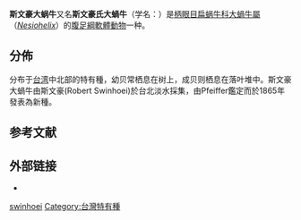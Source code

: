 {{Speciesbox
 | image = Nesiohelix swinhoei.jpg
 | taxon = Nesiohelix swinhoei
 | authority = (Pfeiffer, 1865)
}}

'''斯文豪大蜗牛'''又名'''斯文豪氏大蝸牛'''（学名：''{{lang|la|Nesiohelix swinhoei}}''）是[[柄眼目|柄眼目]][[扁蜗牛科|扁蜗牛科]][[大蝸牛屬|大蝸牛屬]]（''[[Nesiohelix|Nesiohelix]]''）{{r|landsnail|shell_2083}}的[[腹足綱|腹足綱]][[軟體動物|軟體動物]]一种。

==分佈==
分布于[[台湾|台湾]]中北部的特有種，幼贝常栖息在树上，成贝则栖息在落叶堆中。斯文豪大蝸牛由斯文豪(Robert Swinhoei)於台北淡水採集，由Pfeiffer鑑定而於1865年發表為新種{{r|shell_2083}}。

==参考文献==
{{reflist|refs=
<ref name="landsnail">{{cite web
 |url=http://landsnail.biodiv.tw/taxonomy/term/91
 |title=大蝸牛屬 ''Nesiohelix''
 |access-date=2018-07-15
 |language=zh-hant
 |archive-date=2019-09-30
 |archive-url=https://web.archive.org/web/20190930115422/http://landsnail.biodiv.tw/taxonomy/term/91
 |dead-url=no
 }}</ref>
<ref name="shell_2083">{{cite web
 |url=http://shell.sinica.edu.tw/chinese/shellbase_detail.php?science_no=2083
 |title=国际贝库：斯文豪大蜗牛
 |publisher=台湾贝类资料库
 |access-date=2009-08-11
 |language=zh-hant
 |archive-date=2016-03-04
 |archive-url=https://web.archive.org/web/20160304204738/http://shell.sinica.edu.tw/chinese/shellbase_detail.php?science_no=2083
 |dead-url=no
 }}</ref>
}}

==外部链接==
{{Commonscat|Nesiohelix swinhoei}}
*{{Wikispecies-inline|Nesiohelix swinhoei}}
{{Taxonbar}}
[[Category:大蝸牛屬|swinhoei]]
[[Category:台灣特有種|Category:台灣特有種]]